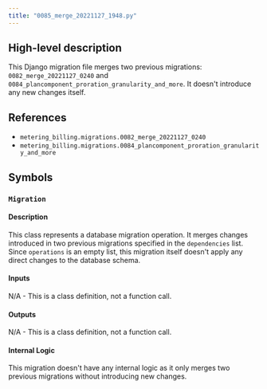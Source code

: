 ```yaml
---
title: "0085_merge_20221127_1948.py"
---
```


## High-level description
This Django migration file merges two previous migrations: `0082_merge_20221127_0240` and `0084_plancomponent_proration_granularity_and_more`. It doesn't introduce any new changes itself.

## References
- `metering_billing.migrations.0082_merge_20221127_0240`
- `metering_billing.migrations.0084_plancomponent_proration_granularity_and_more`

## Symbols

### `Migration`
#### Description
This class represents a database migration operation. It merges changes introduced in two previous migrations specified in the `dependencies` list. Since `operations` is an empty list, this migration itself doesn't apply any direct changes to the database schema.

#### Inputs
N/A - This is a class definition, not a function call.

#### Outputs
N/A - This is a class definition, not a function call.

#### Internal Logic
This migration doesn't have any internal logic as it only merges two previous migrations without introducing new changes.
